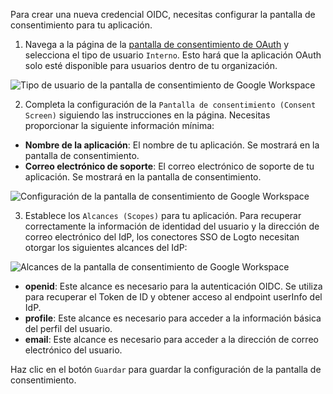 
Para crear una nueva credencial OIDC, necesitas configurar la pantalla de consentimiento para tu aplicación.

1. Navega a la página de la [pantalla de consentimiento de OAuth](https://console.cloud.google.com/apis/credentials/consent) y selecciona el tipo de usuario `Interno`. Esto hará que la aplicación OAuth solo esté disponible para usuarios dentro de tu organización.

<img
  src={googleWorkspaceConsentScreenUserTypeImage}
  alt="Tipo de usuario de la pantalla de consentimiento de Google Workspace"
/>

2. Completa la configuración de la `Pantalla de consentimiento (Consent Screen)` siguiendo las instrucciones en la página. Necesitas proporcionar la siguiente información mínima:

- **Nombre de la aplicación**: El nombre de tu aplicación. Se mostrará en la pantalla de consentimiento.
- **Correo electrónico de soporte**: El correo electrónico de soporte de tu aplicación. Se mostrará en la pantalla de consentimiento.

<img
  src={googleWorkspaceConsentScreenSettingsImage}
  alt="Configuración de la pantalla de consentimiento de Google Workspace"
/>

3. Establece los `Alcances (Scopes)` para tu aplicación. Para recuperar correctamente la información de identidad del usuario y la dirección de correo electrónico del IdP, los conectores SSO de Logto necesitan otorgar los siguientes alcances del IdP:

<img
  src={googleWorkspaceConsentScreenScopesImage}
  alt="Alcances de la pantalla de consentimiento de Google Workspace"
/>

- **openid**: Este alcance es necesario para la autenticación OIDC. Se utiliza para recuperar el Token de ID y obtener acceso al endpoint userInfo del IdP.
- **profile**: Este alcance es necesario para acceder a la información básica del perfil del usuario.
- **email**: Este alcance es necesario para acceder a la dirección de correo electrónico del usuario.

Haz clic en el botón `Guardar` para guardar la configuración de la pantalla de consentimiento.

